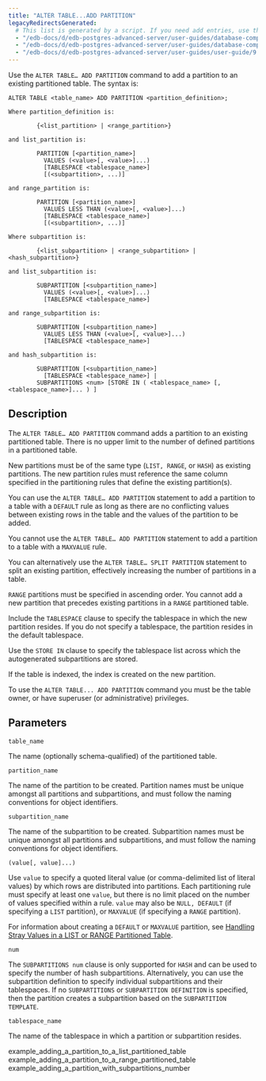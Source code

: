 ```yaml
---
title: "ALTER TABLE...ADD PARTITION"
legacyRedirectsGenerated:
  # This list is generated by a script. If you need add entries, use the `legacyRedirects` key.
  - "/edb-docs/d/edb-postgres-advanced-server/user-guides/database-compatibility-for-oracle-developers-guide/9.6/Database_Compatibility_for_Oracle_Developers_Guide_v9.6.1.105.html"
  - "/edb-docs/d/edb-postgres-advanced-server/user-guides/database-compatibility-for-oracle-developers-guide/9.5/Database_Compatibility_for_Oracle_Developers_Guide.1.330.html"
  - "/edb-docs/d/edb-postgres-advanced-server/user-guides/user-guide/9.5/EDB_Postgres_Enterprise_Guide.1.054.html"
---
```


<div id="alter_table_add_partition" class="registered_link"></div>

Use the `ALTER TABLE… ADD PARTITION` command to add a partition to an existing partitioned table. The syntax is:

```text
ALTER TABLE <table_name> ADD PARTITION <partition_definition>;

Where partition_definition is:

        {<list_partition> | <range_partition>}

and list_partition is:

        PARTITION [<partition_name>]
          VALUES (<value>[, <value>]...)
          [TABLESPACE <tablespace_name>]
          [(<subpartition>, ...)]

and range_partition is:

        PARTITION [<partition_name>]
          VALUES LESS THAN (<value>[, <value>]...)
          [TABLESPACE <tablespace_name>]
          [(<subpartition>, ...)]

Where subpartition is:

        {<list_subpartition> | <range_subpartition> | <hash_subpartition>}

and list_subpartition is:

        SUBPARTITION [<subpartition_name>]
          VALUES (<value>[, <value>]...)
          [TABLESPACE <tablespace_name>]

and range_subpartition is:

        SUBPARTITION [<subpartition_name>]
          VALUES LESS THAN (<value>[, <value>]...)
          [TABLESPACE <tablespace_name>]

and hash_subpartition is:

        SUBPARTITION [<subpartition_name>]
          [TABLESPACE <tablespace_name>] |
        SUBPARTITIONS <num> [STORE IN ( <tablespace_name> [, <tablespace_name>]... ) ]
```

## Description

The `ALTER TABLE… ADD PARTITION` command adds a partition to an existing partitioned table. There is no upper limit to the number of defined partitions in a partitioned table.

New partitions must be of the same type (`LIST, RANGE`, or `HASH`) as existing partitions. The new partition rules must reference the same column specified in the partitioning rules that define the existing partition(s).

You can use the `ALTER TABLE… ADD PARTITION` statement to add a partition to a table with a `DEFAULT` rule as long as there are no conflicting values between existing rows in the table and the values of the partition to be added.

You cannot use the `ALTER TABLE… ADD PARTITION` statement to add a partition to a table with a `MAXVALUE` rule.

You can alternatively use the `ALTER TABLE… SPLIT PARTITION` statement to split an existing partition, effectively increasing the number of partitions in a table.

`RANGE` partitions must be specified in ascending order. You cannot add a new partition that precedes existing partitions in a `RANGE` partitioned table.

Include the `TABLESPACE` clause to specify the tablespace in which the new partition resides. If you do not specify a tablespace, the partition resides in the default tablespace.

Use the `STORE IN` clause to specify the tablespace list across which the autogenerated subpartitions are stored.

If the table is indexed, the index is created on the new partition.

To use the `ALTER TABLE... ADD PARTITION` command you must be the table owner, or have superuser (or administrative) privileges.

## Parameters

`table_name`

 The name (optionally schema-qualified) of the partitioned table.

`partition_name`

 The name of the partition to be created. Partition names must be unique amongst all partitions and subpartitions, and must follow the naming conventions for object identifiers.

`subpartition_name`

 The name of the subpartition to be created. Subpartition names must be unique amongst all partitions and subpartitions, and must follow the naming conventions for object identifiers.

`(value[, value]...)`

 Use `value` to specify a quoted literal value (or comma-delimited list of literal values) by which rows are distributed into partitions. Each partitioning rule must specify at least one `value`, but there is no limit placed on the number of values specified within a rule. `value` may also be `NULL, DEFAULT` (if specifying a `LIST` partition), or `MAXVALUE` (if specifying a `RANGE` partition).

 For information about creating a `DEFAULT` or `MAXVALUE` partition, see [Handling Stray Values in a LIST or RANGE Partitioned Table](../../05_handling_stray_values_in_a_list_or_range_partitioned_table/#handling_stray_values_in_a_list_or_range_partitioned_table).

`num`

 The `SUBPARTITIONS num` clause is only supported for `HASH` and can be used to specify the number of hash subpartitions. Alternatively, you can use the subpartition definition to specify individual subpartitions and their tablespaces. If no `SUBPARTITIONS` or `SUBPARTITION DEFINITION` is specified, then the partition creates a subpartition based on the `SUBPARTITION TEMPLATE`.

`tablespace_name`

 The name of the tablespace in which a partition or subpartition resides.

<div class="toctree" maxdepth="3">

example_adding_a_partition_to_a_list_partitioned_table example_adding_a_partition_to_a_range_partitioned_table example_adding_a_partition_with_subpartitions_number

</div>
